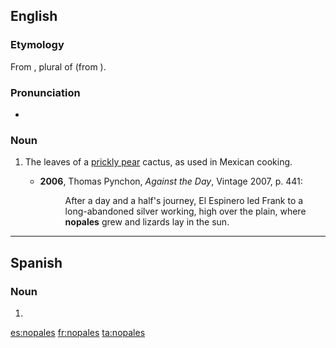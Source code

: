 ==English==

===Etymology===
From {{etyl|es|en}} {{term|nopales|lang=es}}, plural of {{term|nopal|lang=es}} (from {{etyl|nah|en}}).

===Pronunciation===
* {{a|UK}} {{IPA|/nəʊˈpɑːlɛz/}}

===Noun===
{{en-plural noun}}

# {{context|plurale tantum|lang=en}} The leaves of a [[prickly pear]] cactus, as used in Mexican cooking.
#* '''2006''', Thomas Pynchon, ''Against the Day'', Vintage 2007, p. 441:
#*: After a day and a half's journey, El Espinero led Frank to a long-abandoned silver working, high over the plain, where '''nopales''' grew and lizards lay in the sun.

----

==Spanish==

===Noun===
{{head|es|noun form}} {{m-p}}

# {{plural of|nopal|lang=es}}

[[es:nopales]]
[[fr:nopales]]
[[ta:nopales]]